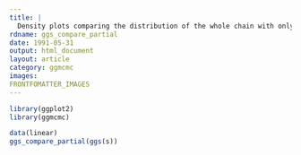 ```yaml
---
title: |
  Density plots comparing the distribution of the whole chain with only its last part.
rdname: ggs_compare_partial
date: 1991-05-31
output: html_document
layout: article
category: ggmcmc
images:
FRONTFOMATTER_IMAGES
---
```


```r
library(ggplot2)
library(ggmcmc)
```

```r

data(linear)
ggs_compare_partial(ggs(s))



```